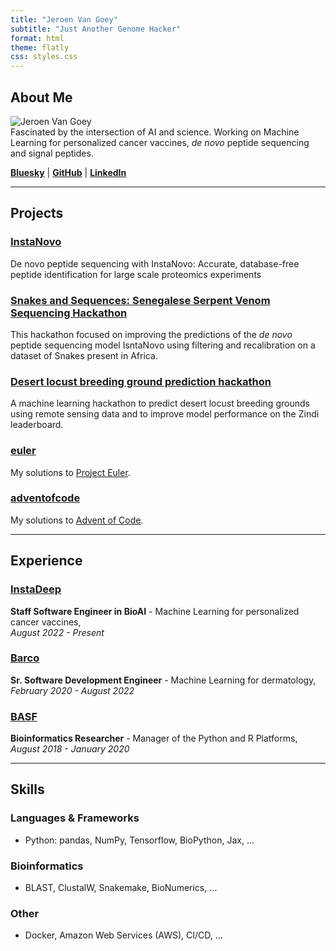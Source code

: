 ```yaml
---
title: "Jeroen Van Goey"
subtitle: "Just Another Genome Hacker"
format: html
theme: flatly
css: styles.css
---
```


<!-- Header Section -->

## About Me

<div class="header">
  <img src="images/jeroen.jpg" alt="Jeroen Van Goey" class="profile-pic" />
  <div class="header-text">
Fascinated by the intersection of AI and science. Working on Machine Learning for personalized cancer vaccines, <i>de novo</i> peptide sequencing and signal peptides.
  </div>
</div>

**[Bluesky](https://bsky.app/profile/biogeek.bsky.social)** | **[GitHub](https://github.com/BioGeek)** | **[LinkedIn](https://linkedin.com/in/jeroenvangoey)**  


---

## Projects

### [InstaNovo](https://github.com/instadeepai/InstaNovo)
De novo peptide sequencing with InstaNovo: Accurate, database-free peptide identification for large scale proteomics experiments

### [Snakes and Sequences: Senegalese Serpent Venom Sequencing Hackathon](https://github.com/BioGeek/hackathon_indaba_senegal_2024/blob/main/starter_notebook.ipynb)
This hackathon focused on improving the predictions of the *de novo* peptide sequencing model IsntaNovo using filtering and recalibration on a dataset of Snakes present in Africa.

### [Desert locust breeding ground prediction hackathon](https://github.com/BioGeek/hackathon_indabaX_2024/blob/main/hackathon_beginner_notebook.ipynb)
A machine learning hackathon to predict desert locust breeding grounds using remote sensing data and to improve model performance on the Zindi leaderboard.

### [euler](https://github.com/BioGeek/euler)
My solutions to [Project Euler](https://projecteuler.net/).

### [adventofcode](https://github.com/BioGeek/adventofcode)
My solutions to [Advent of Code](https://adventofcode.com/).

---

## Experience
### [InstaDeep](https://www.instadeep.com/)
**Staff Software Engineer in BioAI** - Machine Learning for personalized cancer vaccines,  
_August 2022 - Present_

### [Barco]((https://www.barco.com/en))
**Sr. Software Development Engineer** - Machine Learning for dermatology,  
_February 2020 - August 2022_

### [BASF](https://basf.com/)
**Bioinformatics Researcher** - Manager of the Python and R Platforms,  
_August 2018 - January 2020_


---

## Skills
### Languages & Frameworks
- Python: pandas, NumPy, Tensorflow, BioPython, Jax, ...

### Bioinformatics
- BLAST, ClustalW, Snakemake, BioNumerics, ...

### Other
- Docker, Amazon Web Services (AWS), CI/CD, ...
